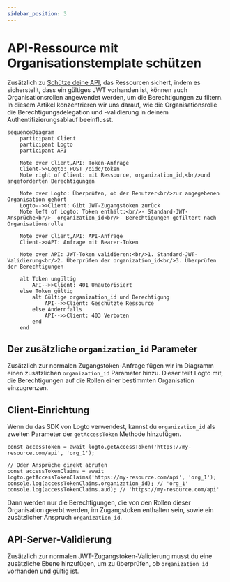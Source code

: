 ```yaml
---
sidebar_position: 3
---
```


# API-Ressource mit Organisationstemplate schützen

Zusätzlich zu [Schütze deine API](/authorization/api-resources/protect-your-api), das Ressourcen sichert, indem es sicherstellt, dass ein gültiges JWT vorhanden ist, können auch Organisationsrollen angewendet werden, um die Berechtigungen zu filtern. In diesem Artikel konzentrieren wir uns darauf, wie die Organisationsrolle die Berechtigungsdelegation und -validierung in deinem Authentifizierungsablauf beeinflusst.

```mermaid
sequenceDiagram
    participant Client
    participant Logto
    participant API

    Note over Client,API: Token-Anfrage
    Client->>Logto: POST /oidc/token
    Note right of Client: mit Ressource, organization_id,<br/>und angeforderten Berechtigungen

    Note over Logto: Überprüfen, ob der Benutzer<br/>zur angegebenen Organisation gehört
    Logto-->>Client: Gibt JWT-Zugangstoken zurück
    Note left of Logto: Token enthält:<br/>- Standard-JWT-Ansprüche<br/>- organization_id<br/>- Berechtigungen gefiltert nach Organisationsrolle

    Note over Client,API: API-Anfrage
    Client->>API: Anfrage mit Bearer-Token

    Note over API: JWT-Token validieren:<br/>1. Standard-JWT-Validierung<br/>2. Überprüfen der organization_id<br/>3. Überprüfen der Berechtigungen

    alt Token ungültig
        API-->>Client: 401 Unautorisiert
    else Token gültig
        alt Gültige organization_id und Berechtigung
            API-->>Client: Geschützte Ressource
        else Andernfalls
            API-->>Client: 403 Verboten
        end
    end
```

## Der zusätzliche `organization_id` Parameter

Zusätzlich zur normalen Zugangstoken-Anfrage fügen wir im Diagramm einen zusätzlichen `organization_id` Parameter hinzu. Dieser teilt Logto mit, die Berechtigungen auf die Rollen einer bestimmten Organisation einzugrenzen.

## Client-Einrichtung

Wenn du das SDK von Logto verwendest, kannst du `organization_id` als zweiten Parameter der `getAccessToken` Methode hinzufügen.

```tsx
const accessToken = await logto.getAccessToken('https://my-resource.com/api', 'org_1');

// Oder Ansprüche direkt abrufen
const accessTokenClaims = await logto.getAccessTokenClaims('https://my-resource.com/api', 'org_1');
console.log(accessTokenClaims.organization_id); // 'org_1'
console.log(accessTokenClaims.aud); // 'https://my-resource.com/api'
```

Dann werden nur die Berechtigungen, die von den Rollen dieser Organisation geerbt werden, im Zugangstoken enthalten sein, sowie ein zusätzlicher Anspruch `organization_id`.

## API-Server-Validierung

Zusätzlich zur normalen JWT-Zugangstoken-Validierung musst du eine zusätzliche Ebene hinzufügen, um zu überprüfen, ob `organization_id` vorhanden und gültig ist.
